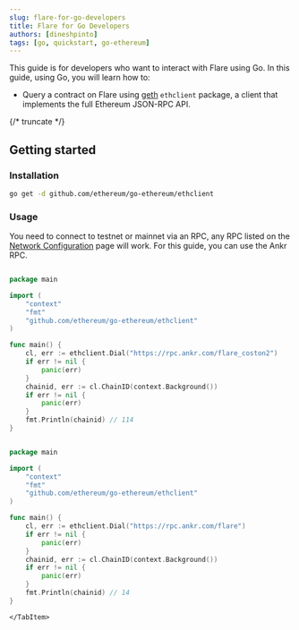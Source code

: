 ```yaml
---
slug: flare-for-go-developers
title: Flare for Go Developers
authors: [dineshpinto]
tags: [go, quickstart, go-ethereum]
---
```



This guide is for developers who want to interact with Flare using Go. In this guide, using Go, you will learn how to:

- Query a contract on Flare using [geth](https://github.com/ethereum/go-ethereum) `ethclient` package, a client that implements the full Ethereum JSON-RPC API.

{/* truncate */}

## Getting started

### Installation

```bash
go get -d github.com/ethereum/go-ethereum/ethclient
```

### Usage

You need to connect to testnet or mainnet via an RPC, any RPC listed on the [Network Configuration](../docs/flare/configuration#configuration) page will work. For this guide, you can use the Ankr RPC.

<Tabs groupId="network">
  <TabItem value="coston2" label="Coston2 Testnet" default>

```go title="main.go"

package main

import (
    "context"
    "fmt"
    "github.com/ethereum/go-ethereum/ethclient"
)

func main() {
    cl, err := ethclient.Dial("https://rpc.ankr.com/flare_coston2")
    if err != nil {
        panic(err)
    }
    chainid, err := cl.ChainID(context.Background())
    if err != nil {
        panic(err)
    }
    fmt.Println(chainid) // 114
}
```

  </TabItem>
    <TabItem value="flare" label="Flare Mainnet">

```go title="main.go"

package main

import (
    "context"
    "fmt"
    "github.com/ethereum/go-ethereum/ethclient"
)

func main() {
    cl, err := ethclient.Dial("https://rpc.ankr.com/flare")
    if err != nil {
        panic(err)
    }
    chainid, err := cl.ChainID(context.Background())
    if err != nil {
        panic(err)
    }
    fmt.Println(chainid) // 14
}
```

    </TabItem>

</Tabs>
